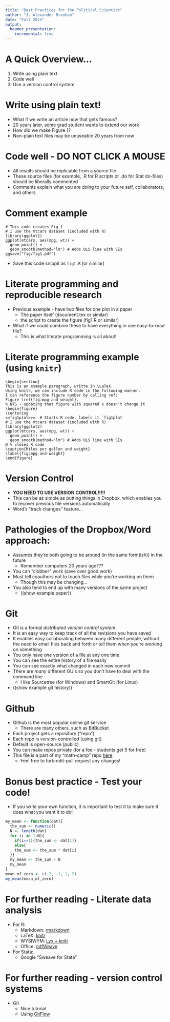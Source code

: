 ```yaml
---
title: "Best Practices for the Political Scientist"
author: "J. Alexander Branham"
date: "Fall 2015"
output: 
  beamer_presentation:
    incremental: true
---
```


# A Quick Overview...
1. Write using plain text 
2. Code well
3. Use a version control system 

# Write using plain text! 
* What if we write an article now that gets famous?
* 20 years later, some grad student wants to extend our work
* How did we make Figure 1?
* Non-plain text files may be unuseable 20 years from now

# Code well - DO NOT CLICK A MOUSE
* All results should be replicable from a source file
* These source files (for example, .R for R scripts or .do for Stat do-files) should be liberally commented
* Comments explain what you are doing to your future self, collaborators, and others 

# Comment example
```
# This code creates Fig 1
# I use the mtcars dataset (included with R)
library(ggplot2)
ggplot(mtcars, aes(mpg, wt)) + 
  geom_point() + 
  geom_smooth(method="lm") # Adds OLS line with SEs
ggsave("fig/fig1.pdf")
```
* Save this code snippit as `fig1.R` (or similar)

# Literate programming and reproducible research 
* Previous example - have two files for one plot in a paper
    + The paper itself (document.tex or similar)
    + the script to create the figure (fig1.R or similar)
* What if we could combine these to have everything in one easy-to-read file? 
    + This is what literate programming is all about!

# Literate programming example (using `knitr`)

```
\begin{section}
This is an example paragraph, writte in \LaTeX. 
Using knitr, we can include R code in the following manner.
I can reference the figure number by calling ref:
Figure \ref{fig:mpg-and-weight}. 
% NTS - updating that figure with squared x doesn't change it 
\begin{figure}
\centering
<<fig1plot>>=  # Starts R code, labels it `fig1plot`
# I use the mtcars dataset (included with R)
library(ggplot2)
ggplot(mtcars, aes(mpg, wt)) + 
  geom_point() + 
  geom_smooth(method="lm") # Adds OLS line with SEs
@ % closes R code 
\caption{Miles per gallon and weight}
\label{fig:mpg-and-weight}
\end{figure}
```

# Version Control
* **YOU NEED TO USE VERSION CONTROL!!!!!**
* This can be as simple as putting things in Dropbox, which enables you to recover previous file versions automatically
* Word's "track changes" feature... 

# Pathologies of the Dropbox/Word approach:
* Assumes they're both going to be around (in the same form(ish)) in the future
    + Remember computers 20 years ago???
* You can "clobber" work (save over good work)
* Must tell coauthors not to touch files while you're working on them
    + Though this may be changing...
* You also tend to end up with many versions of the same project
    + ((show example paper))

# Git
* Git is a formal *distributed version control system*
* It is an easy way to keep track of all the revisions you have saved
* It enables easy collaborating between many different people, without the need to email files back and forth or tell them when you're working on something 
* You only have *one* version of a file at any one time
* You can see the entire history of a file easily
* You can see exactly what changed in each new commit 
* There are *many* different GUIs so you don't have to deal with the command line
    + I like Sourcetree (for Windows) and SmartGit (for Linux)
* ((show example git history))

# Github 
* Github is the most popular online git service
    + There are many others, such as BitBucket
* Each project gets a repository ("repo") 
* Each repo is version-controlled (using git)
* Default is open-source (public)
* You can make repos private (for a fee - students get 5 for free)
* This file is a part of my "math-camp" repo [here](www.github.com/jabranham/math-camp)
    + Feel free to fork-edit-pull request any changes! 

# Bonus best practice - Test your code!
* If you write your own function, it is important to test it to make sure it does what you want it to do!
```r
my_mean <- function(dat){
  the_sum <- numeric()
  N <- length(dat)
  for (i in 1:N){
    if(i==1){the_sum <- dat[1]}
    else{
    the_sum <- the_sum * dat[i]
  }}
  my_mean <- the_sum / N
  my_mean
}
mean_of_zero <- c(-2, -1, 1, 2)
my_mean(mean_of_zero)
```

# For further reading - Literate data analysis 
* For R: 
    + Markdown: [rmarkdown](https://www.rstudio.org/links/using_rmarkdown?version=0.99.473&mode=desktop)
    + LaTeX: [knitr]()
    + WYSIWYM: [Lyx + knitr]()
    + Office: [odfWeave]()
* For Stata: 
    + Google "Sweave for Stata"
    
# For further reading - version control systems
* Git
    + Nice tutorial 
    + Using [GitFlow]()